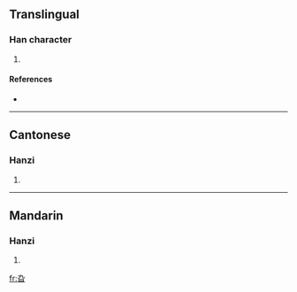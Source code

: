 {{see|旭}}
==Translingual==

===Han character===
{{Han char|rn=72|rad=日|as=02|sn=6|four=4760<sub>2</sub>|canj=大弓日 (KNA), X大弓日 (XKNA)}}

# {{defn|Han|sort=日02}}

====References====
* {{Han ref|kx=0490.010|dkj=13748|dj=0851.020|hdz=21485.050|uh=65EE|ud=26094|bh=C9EE|bd=51694}}

----

==Cantonese==

===Hanzi===
{{yue-hanzi|jyut=|y=go1}}

# {{defn|Cantonese}}

----

==Mandarin==

===Hanzi===
{{cmn-hanzi|pin=[[xù]] ([[xu4]])|wg=hsü<sup>4</sup>}}

# {{defn|Mandarin}}

[[fr:旮]]